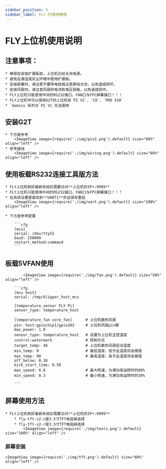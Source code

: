```yaml
---
sidebar_position: 3
sidebar_label: FLY PI使用教程
---
```



# FLY上位机使用说明

## 注意事项：

    * 确保在安装扩展板前，上位机已经关闭电源。
    * 避免在潮湿或灰尘环境中使用扩展板。
    * 安装屏幕时，请注意不要带电拔插注意屏线方向，以免造成损坏。
    * 安装风扇时，请注意风扇的电流和电压规格，以免造成损坏。
    * FLY上位机只能使用中间的RS232接口，FAN口与FPC屏幕接口！！！
    * FLY上位机中可以使用G2T的上位机有`PI V2`、`C8`、`PRO X10`
    * `Gemini`系列与`PI V1`无法使用

## 安装G2T

    * 下方是参考
        <ImageView image={require('./img/piv2.png').default} size="60%" align="left" />
    * 参考接线
        <ImageView image={require('./img/wiring.png').default} size="60%" align="left" />


## 使用板载RS232连接工具版方法

    * FLY上位机刷好最新系统后需要访问**上位机的IP+:9999**
    * FLY上位机只能使用中间的RS232接口，FAN口与FPC屏幕接口！！！
    * 在系统设置里面找到**UART1**并且保存重启
        <ImageView image={require('./img/uart.png').default} size="100%" align="left" />

    * 下方是参考配置

        ```cfg
        [mcu] 
        serial: /dev/ttyS1
        baud: 250000
        restart_method:command
        ```

## 板载5VFAN使用

            <ImageView image={require('./img/fan.png').default} size="50%" align="left" />

        ```cfg
        [mcu host]         
        serial: /tmp/klipper_host_mcu 

        [temperature_sensor FLY Pi]
        sensor_type: temperature_host

        [temperature_fan core_fan]      # 上位机散热风扇
        pin: host:gpiochip1/gpio102     # 上位机风扇pin脚
        max_power: 1.0
        sensor_type: temperature_host   # 设置为上位机主控温度
        control:watermark               # 控制方式
        target_temp: 48                 # 上位机散热风扇启动温度
        min_temp: 0                     # 最低温度，低于此温度将会报错
        max_temp: 90                    # 最高温度，高于此温度将会报错
        off_below: 0.10
        kick_start_time: 0.50
        max_speed: 0.8                  # 最大转速，为满功率运转时的80%
        min_speed: 0.3                  # 最小转速，为满功率运转时的30%

        ```

## 屏幕使用方法

    * FLY上位机刷好最新系统后需要访问**上位机的IP+:9999**
        * fly-tft-v2-c是3.5寸TFT电容屏选择
        * fly-tft-v2-r是3.5寸TFT电阻屏选择
            <ImageView image={require('./img/tools.png').default} size="100%" align="left" />

### 屏幕安装

    <ImageView image={require('./img/tft.png').default} size="60%" align="left" />
